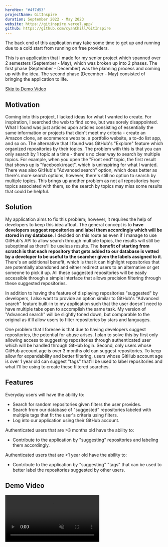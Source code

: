```yaml
---
heroHex: "#4f7d53"
projectName: GitInspire
duration: September 2022 - May 2023
website: https://gitinspire.vercel.app/
github: https://github.com/cyanChill/GitInspire
---
```


<MdxNotice>
  The back end of this application may take some time to get up and running due
  to a cold start from running on free providers.
</MdxNotice>

This is an application that I made for my senior project which spanned over 2 semesters (September - May), which was broken up into 2 phases. The first phase (September - December) was the planning process and coming up with the idea. The second phase (December - May) consisted of bringing the application to life.

<a href="#demo-video">Skip to Demo Video</a>

## Motivation

Coming into this project, I lacked ideas for what I wanted to create. For inspiration, I searched the web to find some, but was sorely disappointed. What I found was just articles upon articles consisting of essentially the same information or projects that didn't meet my criteria - create an Amazon clone, an ecommerce website, a portfolio website, a to-do list app, and so on. The alternative that I found was GitHub's "Explore" feature which organized repositories by their topics. The problem with this is that you can only search by 1 topic at a time - there's no clear way to search by multiple topics. For example, when you open the "Front end" topic, the first result that shows up is "facebook/react", which is uninspiring for what I wanted. There was also GitHub's "Advanced search" option, which does better as there's more search options, however, there's still no option to search by multiple topics. This brings up another problem as not all repositories have topics associated with them, so the search by topics may miss some results that could be helpful.

## Solution

My application aims to fix this problem; however, it requires the help of developers to keep this idea afloat. The general concept is to **have developers suggest repositories and label them accordingly which will be stored in my database**. I decided on this route as even if I manage to use GitHub's API to allow search through multiple topics, the results will still be suboptimal as there'll be useless results. The **benefit of starting from scratch is that each repository that gets added to our database is vetted by a developer to be useful to the searcher given the labels assigned to it**. There's an additional benefit, which is that it can highlight repositories that are potentially abandoned and either redirect users to an alternative or get someone to pick it up. All these suggested repositories will be easily accessible through a simple interface that allows precision filtering through these suggested repositories.

In addition to having the feature of displaying repositories "suggested" by developers, I also want to provide an option similar to GitHub's "Advanced search" feature built-in to my application such that the user doesn't need to have multiple tabs open to accomplish the same task. My version of "Advanced search" will be slightly toned down, but comparable to the original as it'll allow users to filter repositories by stars and languages.

One problem that I foresee is that due to having developers suggest repositories, the potential for abuse arises. I plan to solve this by first only allowing access to suggesting repositories through authenticated user which will be handled through GitHub login. Second, only users whose GitHub account age is over 3 months old can suggest repositories. To keep allow for expandability and better filtering, users whose GitHub account age is over 1 year old can suggest "tags" that'll be used to label repositories and what I'll be using to create these filtered searches.

## Features

Everyday users will have the ability to:

- Search for random repositories given filters the user provides.
- Search from our database of "suggested" repositories labeled with multiple tags that fit the user's criteria using filters.
- Log into our application using their GitHub account.

Authenticated users that are >3 months old have the ability to:

- Contribute to the application by "suggesting" repositories and labeling them accordingly.

Authenticated users that are >1 year old have the ability to:

- Contribute to the application by "suggesting" "tags" that can be used to better label the repositories suggested by other users.

## Demo Video

<video src="/projects/gitinspire/demo.mp4" controls muted />

## Planning Phase (September 2022 - December 2022)

For the planning phase, I had to submit 2 proposals. The first proposal was to come up with a general idea and outlined some potential technologies that could be used to implement our idea. The second proposal was to finalize the proposal and provide some mockup ideas for our application so that I have a starting point for when I start coding.

### Proposal 1

Most of what I've said in the motivation and solution will be repeated here. For technologies, I planned on using the GitHub REST API to validate the repositories that are being suggested to our application exist. In addition, I planned on using TypeScript with React or Next.js as the general front-end framework and Python with Flask for the backend. At this point, I didn't write down the idea for handling authentication, but I would plan on using a third-party library to do this. I envisioned models for a "User" object, "Suggested Repository" object, and "Tags" object. I envisioned routes for authentication, querying repositories, and creating suggested repositories & tags.

I wanted to utilize Python & Flask instead of Node.js and Express for my back end because I wanted to become more flexible in what I can utilize in the back end and to have this project to act as a learning experience.

### Proposal 2

In this proposal, I "finalized" (this will end up changing) my general technology stack to be:

- Next.js, TypeScript, and TailwindCSS for the front end.
- Flask, Python, Authlib, Supabase, PostgreSQL, and SQLAlchemy for the back end.

In addition, I created the following mockups for some pages and the models I expect to use:

<ImageViewer
  images={[
    {
      url: "/projects/gitinspire/mockup-1.webp",
      alt: 'Mockup of the home page consisting of my implementation of GitHub\'s "Advanced search" feature.',
    },
    {
      url: "/projects/gitinspire/mockup-2.webp",
      alt: "Mockup of the discover page where you'll be able to filter through my database of suggested repositories.",
    },
    {
      url: "/projects/gitinspire/mockup-3.webp",
      alt: "Mockup of all the models I plan on using.",
    },
  ]}
/>

## Implementation Phase (December 2022 - May 2023)

My process for creating this application is to first start on the back end and once that is mostly completed, I'll then work on the front end. What was new to me during this process was coding the back end in Flask & Python as I was more used to coding it in Node.js. From my proposals, the first thing I set off to do was plan out the routes and write out the models using SQLAlchemy as the interface. After getting that all sorted out, I wrote some files to help with populating the database with some test data.

### Challenge 1: Authentication

One of the potential challenges I saw was the implementation of authentication. To make things easier, I planned on using `Authlib` to handle OAuth with GitHub. After writing that code in the back end, I wanted to see if it worked with the client, so I created a quick Next.js app to test the auth route. To my surprise, it didn't work due to CORS and what I believed occurred was the fact that we're trying to log in on the server instead of that being sent to the client. I think utilizing `Authlib` would have worked if I built the app entirely in Flask.

Anyway, this route didn't work. Another plan was to handle authentication on our own and I found a solution through using the GitHub API directly through looking at GitHub's [Authorizing OAuth Apps](https://docs.github.com/en/apps/oauth-apps/building-oauth-apps/authorizing-oauth-apps#device-flow) article and modifying the general workflow to suit my needs.

```python
  # Get temporary code from frontend
  code = request.json["code"]
  # Reduce calls to API by checking code length - at the time of writing,
  # the code is 20 characters long
  #   - Not sure if this number is fixed but 10 is a "safe" number
  #     of characters for invalid code length
  if len(code) < 10:
      raise Exception("Invalid code")
  # Get access token (ie: Returns "access_token=blahblahblahblah")
  acs_tk_resp = requests.post(
      "https://github.com/login/oauth/access_token",
      data={
          "client_id": app.config["GITHUB_CLIENT_ID"],
          "client_secret": app.config["GITHUB_CLIENT_SECRET"],
          "code": code,
          "redirect_uri": app.config["GITHUB_REDIRECT_URI"],
      },
  )
  access_token = parse_qs(acs_tk_resp.text)["access_token"][0]

  # Get user data of authenticated user with their access token
  usr_dt_resp = requests.get(
      "https://api.github.com/user",
      headers={"Authorization": f"token {access_token}"},
  )
  github_user_data = usr_dt_resp.json()
```

The general code to handle authentication on our server went through a couple of iterations to make sure that:

- We create a "User" object if someone logs in and their GitHub account isn't associated with any user in our database.
- Fetch the "User" object from our database associated with the authenticated user.
- Create a way to "remember" the user when they make requests to our server through authenticated-routes.

For creating a way of "remembering" our user, I utilized the `Flask-JWT-Extended` library to set access & refresh cookies that'll be sent to the client. The advantage of using this library is the ability to have CSRF protection, which implements "double submit verification", which in layman's terms requires the client to send 2 cookies, 1 inaccessible and 1 accessible with JavaScript. The benefit of this approach is that attackers can't access the http-only cookie required for making requests.

After getting this all sorted out, I created a simple context on the front end such that we can access the user object once authenticated on the front end on any route and allow us to create functions to help create authenticated routes on the client.

### Challenge 2: Navigation UI (UI Design In General)

After getting the authentication related tasks done, I started to work on the navigation bar on the front end modeled after what I had in my design. I didn't really like what I had in my initial design, and since I'm not really a designer, I looked at some ideas online. Since I was using TailwindCSS as the CSS framework for my project, I stumbled upon their paid component library [TailwindUI](https://tailwindui.com/components). At the time of working on my project, they had some free components in which you could look at the code, however the "paid" components only allowed us to look at a png image. However, at the time of writing, they now have an interactive demonstration for all their components which allows us to see the design at different breakpoints.

### Challenge 3: GitHub "Advanced search" Implementation

The actual implementation of this idea was straight forwards. All we had to do was accept some inputs and construct the [search query string from GitHub's REST API documentation](https://docs.github.com/en/rest/search?apiVersion=2022-11-28#search-repositories). The main problem was the [rate limiting](https://docs.github.com/en/rest/search?apiVersion=2022-11-28#rate-limit) GitHub does when utilizing their REST API for search. They did provide, in their documentation, on [how we could increase the unauthenticated rate limit using our OAuth app secret](https://docs.github.com/en/rest/overview/resources-in-the-rest-api?apiVersion=2022-11-28#increasing-the-unauthenticated-rate-limit-for-oauth-apps), however, they utilized `CURL` in their example, which is something I was a bit unfamiliar with.

After a bit of research and looking at the `Requests` python library documentation, I figured out that their `CURL` request example was equivalent to providing an "auth" value in the `Requests` library. For the given traffic I expect from my application as an MVP (minimum viable product), I found this to be enough.

```python
  # Will fetch up to 100 results for this "page" (allows pagination)
  request_url = f"https://api.github.com/search/repositories?q={starsQuery}{langQuery}&per_page={limit}&sort=stars&order=asc"
  print(request_url)
  resp = requests.get(
      request_url,
      # Below does the "-u client_id:client_secret" in the CURL command
      auth=(app.config["GITHUB_CLIENT_ID"], app.config["GITHUB_CLIENT_SECRET"]),
      headers={
          "Accept": "application/vnd.github.text-match+json",
          "User-Agent": "gitinspire-server",
      },
  )
  data = resp.json()
```

> For future revisions for my application, I see the possibility of moving away from this in favor of directly using the user's personal access token obtained from our login-process instead of our OAuth secret in making these requests (whose rate limit is shared between **all users** of our application).

### Challenge 4: Contribute Page

This is the other core feature of our application, which is the ability to "suggest" repositories and label them. My main idea of the form was to work on a single-page and conditionally load the next page of the form based on the prior input (essentially whether we want to suggest a tag or a repository). This was ultimately solved by creating a hook that would allow this to occur.

```tsx
const { completed, currStep, isLastStep, next, back } = useMultistepForm([
  <ContributeTypeForm key="Step 1" handler={handleTypeSelection} />,
  data.formType === "tag" ? (
    <TagSuggForm key="Step 2" {...data} updateFields={updateField} />
  ) : (
    <RepoSuggForm key="Step 2" {...data} updateFields={updateField} />
  ),
  <ContributeSubmitForm key="Step 3" {...data} />,
]);
```

> My implementation for this logic in `contribute.tsx` is not the best code and the overall logic that handles this is confusing and I will redo it if I remake this application.

The backend logic was a bit ... involved. I somewhat made things more complicated for myself as I wanted the 1st language in the "Languages" array in the "Repository" object to be the most used language, but I didn't really do anything meaningful with it. Otherwise, I had to implement the general workflow idea (which was similar between suggesting Tags & suggesting Repositories):

1. Validate the user is allowed to make this request (look at their account age).
2. Validate & sanitize the inputs.
3. Verify the newly requested tag or repository doesn't already exist.
4. Temporary add the values into our database to create the relations in our models (specifically the languages for the repository).
5. Finally, the creation of the object.

### Challenge 5: Discover Page

My idea for this page was to make it "reusable". What I mean by "reusable" is that if we copy the URL in our browser for a given search, we should get similar results if we paste it again. To do this, I stored all the filter values (used for searching) in the URL query params. I won't be going in-depth with this implementation as I suboptimally used **useEffect** to accomplish this, which by React's doc, is bad practice.

For this page, I created the following mockups:

<ImageViewer
  images={[
    {
      url: "/projects/gitinspire/mockup-4.webp",
      alt: "Initial layout of Discover page.",
    },
    {
      url: "/projects/gitinspire/mockup-5.webp",
      alt: "Design of card that'll display information about the suggested repository.",
    },
    {
      url: "/projects/gitinspire/mockup-6.webp",
      alt: "Combining the previous 2 mockups.",
    },
  ]}
/>

Implementing the back end to accomplish this task required a bit of thinking. From SQLAlchemy's documentation, we can continuously chain "actions" onto a query. The problem I faced was how I would implement filtering in our search by multiple languages or tags in the most optimal way. I saw that there was a `contains` query that could search from an array, but it does the `OR` operation instead of what I want, which is the `AND`. In the end, I settled with what I could see works, but may be potentially suboptimal which is chaining filters for each language independently as seen below:

```python
  if tags:
    # Stack filters such that entries that pass the filters have all the
    # specified tags via RepoTag relations
    for tag in tags:
        query = query.filter(Repository.tags.any(tag_name=tag))
```

### Writing Tests

Writing tests are tedious, but beneficial as they may catch bugs as we change our code. In a dynamically typed language where we can assign a value of any type to a variable, bugs can occur due to misassigning a value which would be caught if the variable is given a type. For the front end, this isn't needed as much due to using TypeScript, but for the back end, tests were necessary.

For the back end, I utilized `Pytest` along with `WebTest` to do unit & integration testing for my backend routes.

### Challenge 6: CI/CD

Continuous Integration & Deployment (CI/CD) is a very new concept for me and something I find intriguing. I understand CD, in which I see it every time I decide to host my applications on either Netlify or Vercel - when a build succeeds, we'll get a little checkmark next to the commit or an "X" if it failed.

Even though GitHub provides documentation for setting up CI, it's difficult to see whether it works or not until we commit the file and see it in action. This results in several (useless) commits in our commit history. Setting up this pipeline, however, is beneficial as it makes sure any commits made to our repository pass our tests and will automatically deploy the changes if they succeed.

This affected what I chose for my hosting providers. Initially, I wanted to host my back end on PythonAnywhere, however, there was no clear way on how it can be integrated with GitHub Actions to do CI/CD. Then came Render, which provided a way, which was [**deploy hooks**](https://render.com/docs/deploy-hooks). Essentially, when we send a request to the URL provided by the deploy hook, it'll deploy our application from our GitHub code. This concept of deploy hooks was also available on Vercel, which I decided to use to host the client. By default, Vercel will auto-deploy commits to the repository. However, with deploy hooks, we can configure it such that the auto-deploy behavior doesn't work, and it only deploys through the deploy hook.

### Challenge 7: "Refresh" Feature

Since most of our data in our database relies on external data from the GitHub API, things are bound to become outdated or broken. To combat this, I decided to add a "refresh" feature which would be available once a day for every repository and user profile. The general workflow for accomplishing this is:

1. Check to see if what we're refreshing exists in our database.
2. Check to see if the content has been refreshed recently.
3. If the data hasn't been refreshed recently, we fetch the data from GitHub.
4. Handle any errors in the response accordingly. Otherwise, update the content in our database. For repositories, we go through the same process as suggesting a repository.

### More Designs

Since this didn't really fall anywhere else prior, here are some additional design and design changes that I made to what I had previously:

<ImageViewer
  images={[
    {
      url: "/projects/gitinspire/mockup-7.webp",
      alt: "General design idea for layout of profile page.",
    },
    {
      url: "/projects/gitinspire/mockup-8.webp",
      alt: "Redesign of card containing information of suggested repository.",
    },
    {
      url: "/projects/gitinspire/mockup-9.webp",
      alt: "Unused redesign of Discover page filter menu.",
    },
    {
      url: "/projects/gitinspire/mockup-10.webp",
      alt: "Another unused redesign of Discover page filter menu.",
    },
    {
      url: "/projects/gitinspire/mockup-11.webp",
      alt: "Another unused redesign of Discover page filter menu (general concept used for Contribute form redesign).",
    },
    {
      url: "/projects/gitinspire/mockup-12.webp",
      alt: "Redesign of filter menu for Discover page.",
    },
  ]}
/>

## Overall Learnings

From working on this project, I learned a lot:

1. The general planning process from start to finish of a big project.
2. Working with Flask & Python to create a back end.
3. Writing unit & integration tests for a Python back end.
4. Setting up GitHub authentication without a third-party library.
5. Using SQLAlchemy as an interface for making SQL queries in Python.
6. Using Render to set up a PostgreSQL database and host a Python backend.
7. Using the GitHub REST API and OAuth.
8. Learning TailwindCSS.
9. Setting up CI/CD.
